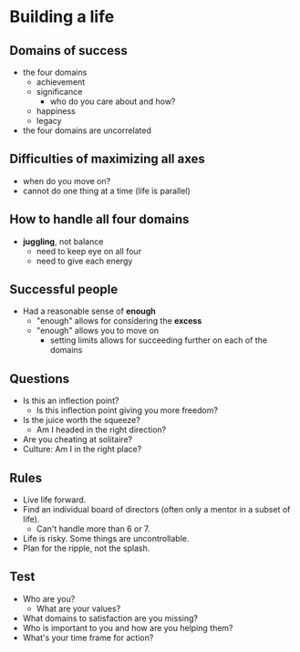 # Building a life

## Domains of success
- the four domains
  - achievement
  - significance
    - who do you care about and how?
  - happiness
  - legacy
- the four domains are uncorrelated

## Difficulties of maximizing all axes
- when do you move on?
- cannot do one thing at a time (life is parallel)

## How to handle all four domains
- **juggling**, not balance
  - need to keep eye on all four
  - need to give each energy

## Successful people
- Had a reasonable sense of **enough**
  - "enough" allows for considering the **excess**
  - "enough" allows you to move on
    - setting limits allows for succeeding further on each of the domains

## Questions
- Is this an inflection point?
  - Is this inflection point giving you more freedom?
- Is the juice worth the squeeze?
  - Am I headed in the right direction?
- Are you cheating at solitaire?
- Culture: Am I in the right place?

## Rules
- Live life forward.
- Find an individual board of directors (often only a mentor in a subset of life).
  - Can't handle more than 6 or 7.
- Life is risky. Some things are uncontrollable.
- Plan for the ripple, not the splash.

## Test
- Who are you?
  - What are your values?
- What domains to satisfaction are you missing?
- Who is important to you and how are you helping them?
- What's your time frame for action?